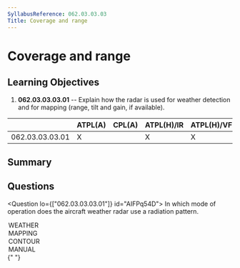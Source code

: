 ```yaml
---
SyllabusReference: 062.03.03.03
Title: Coverage and range
---
```


# Coverage and range

## Learning Objectives

1. **062.03.03.03.01** -- Explain how the radar is used for weather detection
   and for mapping (range, tilt and gain, if available).

|                 | ATPL(A) | CPL(A) | ATPL(H)/IR | ATPL(H)/VFR | CPL(H) | IR  | CBIR(A) |
| --------------- | ------- | ------ | ---------- | ----------- | ------ | --- | ------- |
| 062.03.03.03.01 | X       |        | X          | X           |        | X   | X       |

## Summary

## Questions

<Question lo={["062.03.03.03.01"]} id="AIFPq54D">
  <Text variant="oneCorrect">
    In which mode of operation does the aircraft weather radar use a
    <Subject /> radiation pattern.
  </Text>
  <Option id="AIFPq54D-0" subject="pencil beam">
    WEATHER
  </Option>
  <Option id="AIFPq54D-1" subject="cosecant squared">
    MAPPING
  </Option>
  <Option id="AIFPq54D-2">CONTOUR</Option>
  <Option id="AIFPq54D-3">MANUAL</Option>
</Question>{" "}
